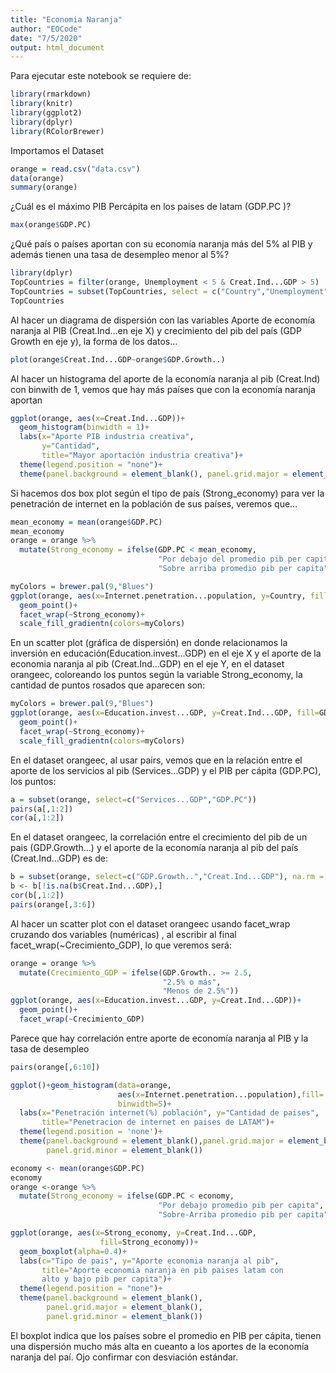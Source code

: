 ```yaml
---
title: "Economia Naranja"
author: "EOCode"
date: "7/5/2020"
output: html_document
---
```


Para ejecutar este notebook se requiere de:

```r
library(rmarkdown)
library(knitr)
library(ggplot2)
library(dplyr)
library(RColorBrewer)
```

Importamos el Dataset

```r
orange = read.csv("data.csv")
data(orange)
summary(orange)
```

¿Cuál es el máximo PIB Percápita en los paises de latam (GDP.PC )?

```r
max(orange$GDP.PC)
```

¿Qué país o países aportan con su economía naranja más del 5% al PIB y además tienen una tasa de desempleo menor al 5%?

```r
library(dplyr)
TopCountries = filter(orange, Unemployment < 5 & Creat.Ind...GDP > 5)
TopCountries = subset(TopCountries, select = c("Country","Unemployment","Creat.Ind...GDP"))
TopCountries
```

Al hacer un diagrama de dispersión con las variables Aporte de economía naranja al PIB (Creat.Ind…en eje X) y crecimiento del pib del país (GDP Growth en eje y), la forma de los datos…

```r
plot(orange$Creat.Ind...GDP~orange$GDP.Growth..)
```

Al hacer un histograma del aporte de la economía naranja al pib (Creat.Ind) con binwith de 1, vemos que hay más países que con la economía naranja aportan

```r
ggplot(orange, aes(x=Creat.Ind...GDP))+
  geom_histogram(binwidth = 1)+
  labs(x="Aporte PIB industria creativa",
       y="Cantidad", 
       title="Mayor aportación industria creativa")+
  theme(legend.position = "none")+
  theme(panel.background = element_blank(), panel.grid.major = element_blank(), panel.grid.minor = element_blank())
```

Si hacemos dos box plot según el tipo de país (Strong_economy) para ver la penetración de internet en la población de sus países, veremos que…

```r
mean_economy = mean(orange$GDP.PC)
mean_economy
orange = orange %>%
  mutate(Strong_economy = ifelse(GDP.PC < mean_economy, 
                                 "Por debajo del promedio pib per capita",
                                 "Sobre arriba promedio pib per capita"))
```

```r
myColors = brewer.pal(9,"Blues")
ggplot(orange, aes(x=Internet.penetration...population, y=Country, fill=GDP.PC))+
  geom_point()+
  facet_wrap(~Strong_economy)+
  scale_fill_gradientn(colors=myColors)
```

En un scatter plot (gráfica de dispersión) en donde relacionamos la inversión en educación(Education.invest…GDP) en el eje X y el aporte de la economia naranja al pib (Creat.Ind…GDP) en el eje Y, en el dataset orangeec, coloreando los puntos según la variable Strong_economy, la cantidad de puntos rosados que aparecen son:

```r
myColors = brewer.pal(9,"Blues")
ggplot(orange, aes(x=Education.invest...GDP, y=Creat.Ind...GDP, fill=GDP.PC))+
  geom_point()+
  facet_wrap(~Strong_economy)+
  scale_fill_gradientn(colors=myColors)
```

En el dataset orangeec, al usar pairs, vemos que en la relación entre el aporte de los servicios al pib (Services…GDP) y el PIB per cápita (GDP.PC), los puntos:

```r
a = subset(orange, select=c("Services...GDP","GDP.PC"))
pairs(a[,1:2])
cor(a[,1:2])
```

En el dataset orangeec, la correlación entre el crecimiento del pib de un pais (GDP.Growth…) y el aporte de la economía naranja al pib del país (Creat.Ind…GDP) es de:

```r
b = subset(orange, select=c("GDP.Growth..","Creat.Ind...GDP"), na.rm = TRUE)
b <- b[!is.na(b$Creat.Ind...GDP),]
cor(b[,1:2])
pairs(orange[,3:6])
```

Al hacer un scatter plot con el dataset orangeec usando facet_wrap cruzando dos variables (numéricas) , al escribir al final facet_wrap(~Crecimiento_GDP), lo que veremos será:

```r
orange = orange %>%
  mutate(Crecimiento_GDP = ifelse(GDP.Growth.. >= 2.5,
                                  "2.5% o más",
                                  "Menos de 2.5%"))
ggplot(orange, aes(x=Education.invest...GDP, y=Creat.Ind...GDP))+
  geom_point()+
  facet_wrap(~Crecimiento_GDP)
```


Parece que hay correlación entre aporte de economía naranja al PIB y la tasa de desempleo

```r
pairs(orange[,6:10])
```

```r
ggplot()+geom_histogram(data=orange,
                        aes(x=Internet.penetration...population),fill='red',color='yellow',
                        binwidth=5)+
  labs(x="Penetración internet(%) población", y="Cantidad de paises",
       title="Penetracion de internet en paises de LATAM")+
  theme(legend.position = 'none')+
  theme(panel.background = element_blank(),panel.grid.major = element_blank(),
        panel.grid.minor = element_blank())
```

```r
economy <- mean(orange$GDP.PC)
economy
orange <-orange %>%
  mutate(Strong_economy = ifelse(GDP.PC < economy,
                                 "Por debajo promedio pib per capita",
                                 "Sobre-Arriba promedio pib per capita"))
```

```r
ggplot(orange, aes(x=Strong_economy, y=Creat.Ind...GDP,
                    fill=Strong_economy))+
  geom_boxplot(alpha=0.4)+
  labs(c="Tipo de pais", y="Aporte economia naranja al pib",
       title="Aporte economia naranja en pib paises latam con
       alto y bajo pib per capita")+
  theme(legend.position = "none")+
  theme(panel.background = element_blank(),
        panel.grid.major = element_blank(),
        panel.grid.minor = element_blank())
```

El boxplot indica que los países sobre el promedio en PIB per cápita, tienen una dispersión mucho más alta en cueanto a los aportes de la economía naranja del paí. Ojo confirmar con desviación estándar.